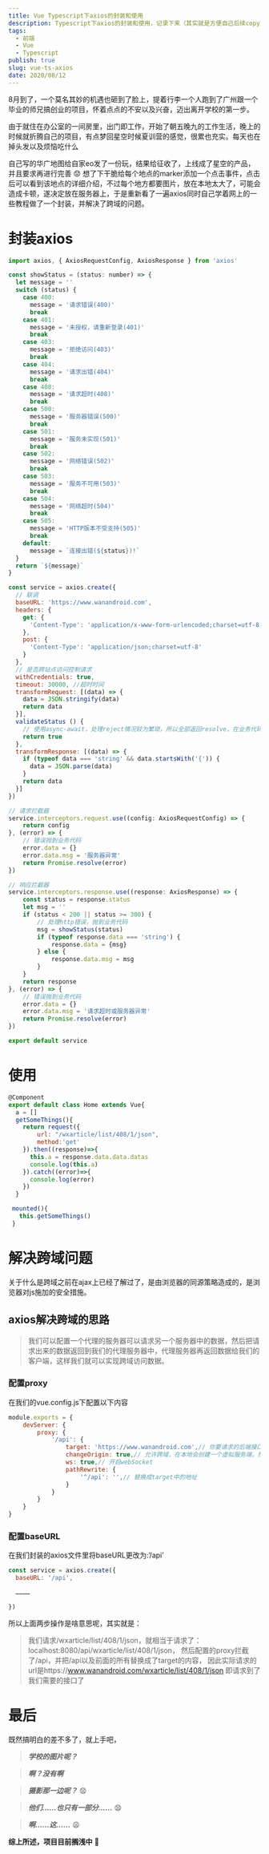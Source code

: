 ```yaml
---
title: Vue Typescript下axios的封装和使用
description: Typescript下axios的封装和使用，记录下来（其实就是方便自己后续copy）
tags:
  - 前端
  - Vue
  - Typescript
publish: true
slug: vue-ts-axios
date: 2020/08/12
---
```


8月到了，一个莫名其妙的机遇也砸到了脸上，提着行李一个人跑到了广州跟一个毕业的师兄搞创业的项目，怀着点点的不安以及兴奋，迈出离开学校的第一步。

由于就住在办公室的一间房里，出门即工作，开始了朝五晚九的工作生活，晚上的时候就折腾自己的项目，有点梦回星空时候夏训营的感觉，很累也充实。每天也在掉头发以及烦恼吃什么

自己写的华广地图给自家eo发了一份玩，结果给征收了，上线成了星空的产品，并且要求再进行完善 😟
想了下干脆给每个地点的marker添加一个点击事件，点击后可以看到该地点的详细介绍，不过每个地方都要图片，放在本地太大了，可能会造成卡顿，遂决定放在服务器上，于是重新看了一遍axios同时自己学着网上的一些教程做了一个封装，并解决了跨域的问题。


# 封装axios

```js
import axios, { AxiosRequestConfig, AxiosResponse } from 'axios'

const showStatus = (status: number) => {
  let message = ''
  switch (status) {
    case 400:
      message = '请求错误(400)'
      break
    case 401:
      message = '未授权，请重新登录(401)'
      break
    case 403:
      message = '拒绝访问(403)'
      break
    case 404:
      message = '请求出错(404)'
      break
    case 408:
      message = '请求超时(408)'
      break
    case 500:
      message = '服务器错误(500)'
      break
    case 501:
      message = '服务未实现(501)'
      break
    case 502:
      message = '网络错误(502)'
      break
    case 503:
      message = '服务不可用(503)'
      break
    case 504:
      message = '网络超时(504)'
      break
    case 505:
      message = 'HTTP版本不受支持(505)'
      break
    default:
      message = `连接出错(${status})!`
  }
  return `${message}`
}

const service = axios.create({
  // 联调
  baseURL: 'https://www.wanandroid.com',
  headers: {
    get: {
      'Content-Type': 'application/x-www-form-urlencoded;charset=utf-8'
    },
    post: {
      'Content-Type': 'application/json;charset=utf-8'
    }
  },
  // 是否跨站点访问控制请求
  withCredentials: true,
  timeout: 30000, //超时时间
  transformRequest: [(data) => {
    data = JSON.stringify(data)
    return data
  }],
  validateStatus () {
    // 使用async-await，处理reject情况较为繁琐，所以全部返回resolve，在业务代码中处理异常
    return true
  },
  transformResponse: [(data) => {
    if (typeof data === 'string' && data.startsWith('{')) {
      data = JSON.parse(data)
    }
    return data
  }]
})

// 请求拦截器
service.interceptors.request.use((config: AxiosRequestConfig) => {
    return config
}, (error) => {
    // 错误抛到业务代码
    error.data = {}
    error.data.msg = '服务器异常'
    return Promise.resolve(error)
})

// 响应拦截器
service.interceptors.response.use((response: AxiosResponse) => {
    const status = response.status
    let msg = ''
    if (status < 200 || status >= 300) {
        // 处理http错误，抛到业务代码
        msg = showStatus(status)
        if (typeof response.data === 'string') {
            response.data = {msg}
        } else {
            response.data.msg = msg
        }
    }
    return response
}, (error) => {
    // 错误抛到业务代码
    error.data = {}
    error.data.msg = '请求超时或服务器异常'
    return Promise.resolve(error)
})

export default service
```

# 使用

```js
@Component
export default class Home extends Vue{
  a = []
  getSomeThings(){
    return request({
        url: "/wxarticle/list/408/1/json",
        method:'get'
    }).then((response)=>{
      this.a = response.data.data.datas
      console.log(this.a)
    }).catch((error)=>{
      console.log(error)
    })
  }

 mounted(){
   this.getSomeThings()
 }
```

# 解决跨域问题

关于什么是跨域之前在ajax上已经了解过了，是由浏览器的同源策略造成的，是浏览器对js施加的安全措施。

## axios解决跨域的思路

> 我们可以配置一个代理的服务器可以请求另一个服务器中的数据，然后把请求出来的数据返回到我们的代理服务器中，代理服务器再返回数据给我们的客户端，这样我们就可以实现跨域访问数据。

### 配置proxy

在我们的vue.config.js下配置以下内容

```js
module.exports = {
    devServer: {
        proxy: {
            '/api': {
                target: 'https://www.wanandroid.com',// 你要请求的后端接口ip+port
                changeOrigin: true,// 允许跨域，在本地会创建一个虚拟服务端，然后发送请求的数据，并同时接收请求的数据，这样服务端和服务端进行数据的交互就不会有跨域问题
                ws: true,// 开启webSocket
                pathRewrite: {
                    '^/api': '',// 替换成target中的地址
                }
            }
        }
    }
}
```

### 配置baseURL

在我们封装的axios文件里将baseURL更改为:’/api’

```js
const service = axios.create({
  baseURL: '/api',

  …………

})
```

所以上面两步操作是啥意思呢，其实就是：

> 我们请求/wxarticle/list/408/1/json，就相当于请求了：localhost:8080/api/wxarticle/list/408/1/json，
> 然后配置的proxy拦截了/api，并把/api以及前面的所有替换成了target的内容，
> 因此实际请求的url是https://www.wanandroid.com/wxarticle/list/408/1/json
> 即请求到了我们需要的接口了

# 最后

既然搞明白的差不多了，就上手吧，

> ***学校的图片呢？***

> ***啊？没有啊***

> ***摄影那一边呢？*** 😧

> ***他们……也只有一部分……*** 😧

> ***啊……这……*** 😩

**综上所述，项目目前搁浅中** 💢
